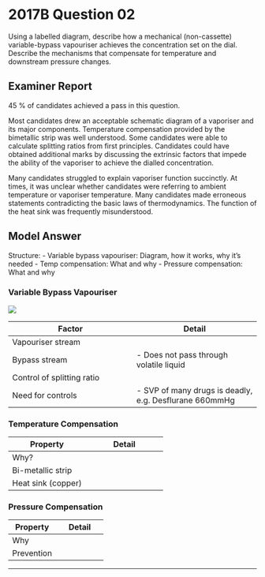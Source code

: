 # 2017B Question 02 


Using a labelled diagram, describe how a mechanical (non-cassette) variable-bypass vapouriser achieves the concentration set on the dial. Describe the mechanisms that compensate for temperature and downstream pressure changes.


## Examiner Report

45 % of candidates achieved a pass in this question.


Most candidates drew an acceptable schematic diagram of a vaporiser and its major components. Temperature compensation provided by the bimetallic strip was well understood. Some candidates were able to calculate splitting ratios from first principles. Candidates could have obtained additional marks by discussing the extrinsic factors that impede the ability of the vaporiser to achieve the dialled concentration.


Many candidates struggled to explain vaporiser function succinctly. At times, it was unclear whether candidates were referring to ambient temperature or vaporiser temperature. Many candidates made erroneous statements contradicting the basic laws of thermodynamics. The function of the heat sink was frequently misunderstood.

## Model Answer

Structure:
- Variable bypass vapouriser: Diagram, how it works, why it’s needed
- Temp compensation: What and why
- Pressure compensation: What and why

### Variable Bypass Vapouriser


<img src="/resources/tec5.svg">

|Factor|Detail|
| -- | -- |
|Vapouriser stream|<p>- Gas passes through volatile liquid; evaporation till SVP reached</p><p>- Ensure saturation: Wicks, baffles, formerly bubbling gas through liquid</p><p>- SVP sevoflurane ~22%, lethal if not diluted</p>|
|Bypass stream|- Does not pass through volatile liquid|
|Control of splitting ratio|<p>- User-controlled dial alters resistance in vapouriser channel, corresponds to desired % or partial pressure</p><p>- e.g. Splitting ratio 12:1 → ~2% sevoflurane</p><p>- A bimetallic strip controls resistance to flow through the bypass channel</p><p>- Note device is less precise at very high >15L/min or very low ≤0.5L/min FGF rate</p>|
|Need for controls|- SVP of many drugs is deadly, e.g. Desflurane 660mmHg|

### Temperature Compensation


|Property|Detail|
| -- | -- |
|Why?|<p>- Latent heat of vapourisation → ↓ Temp → ↓ SVP → ↓ Volatile partial pressure</p><p>- (Gay-Lussac’s law: ↓ Temp → ↓ SVP, non-linear relationship)</p>|
|Bi-metallic strip|<p>- Controls resistance to flow through bypass channel</p><p>- Two metal strips with different coefficients of thermal expansion</p><p>- ↓ Temp in device → ↑ Resistance to flow in bypass channel → Restored partial pressure volatile</p>|
|Heat sink (copper)|<p>- Provides latent heat of vapourisation</p><p>- Has high SHC: i.e. supply lots of heat → Minimal ↓ Temp</p><p>- Has high thermal conductivity → ↓ Minimal lag</p>|

### Pressure Compensation


|Property|Detail|
| -- | -- |
|Why|<p>Pumping effect:</p><p>- ↑ Downstream pressure → Gas forced back into vapouriser ± fresh gas supply → Resaturation</p><p>- ↑↑ Volatile concentration → CVS depression, death</p>|
|Prevention|<p>- Check valve between vapouriser and circuit (↓ back flow)</p><p>- Reasonable length of tubing between vapouriser and circle</p><p>- Inspiratory valve in circuit (↓ backpressure during expiration)</p><p>- Pressure-limiting valves in circuit (APL valve if spont vent, APL bypass if PPV)</p>|


--- 

